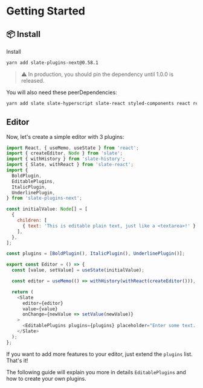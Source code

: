 
<Meta title="Docs/Getting Started" />

# Getting Started

## 📦 Install

Install

```bash
yarn add slate-plugins-next@0.58.1
```

> ⚠️ In production, you should pin the dependency until 1.0.0 is released.

You will also need these peerDependencies:

```bash
yarn add slate slate-hyperscript slate-react styled-components react react-dom
```

## Editor

Now, let's create a simple editor with 3 plugins: 

```js
import React, { useMemo, useState } from 'react';
import { createEditor, Node } from 'slate';
import { withHistory } from 'slate-history';
import { Slate, withReact } from 'slate-react';
import {
  BoldPlugin,
  EditablePlugins,
  ItalicPlugin,
  UnderlinePlugin,
} from 'slate-plugins-next';

const initialValue: Node[] = [
  {
    children: [
      { text: 'This is editable plain text, just like a <textarea>!' },
    ],
  },
];

const plugins = [BoldPlugin(), ItalicPlugin(), UnderlinePlugin()];

export const Editor = () => {
  const [value, setValue] = useState(initialValue);

  const editor = useMemo(() => withHistory(withReact(createEditor())), []);

  return (
    <Slate
      editor={editor}
      value={value}
      onChange={newValue => setValue(newValue)}
    >
      <EditablePlugins plugins={plugins} placeholder="Enter some text..." />
    </Slate>
  );
};
```

If you want to add more features to your editor, just extend the `plugins` list. That's it! 

The following guide will explain you more in details `EditablePlugins` and how to create your own plugins.
